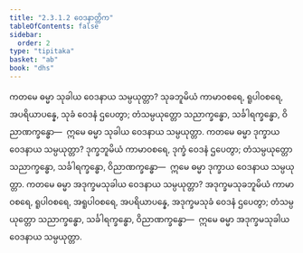 ```yaml
---
title: "2.3.1.2 ဝေဒနာတ္တိက"
tableOfContents: false
sidebar:
  order: 2
type: "tipitaka"
basket: "ab"
book: "dhs"
---
```



<DynamicBreadcrumb />

<Division number="988" book="dhs" e="ch" v="29" p="205">

<Paragraph number="1653" book="dhs">
ကတမေ ဓမ္မာ သုခါယ ဝေဒနာယ သမ္ပယုတ္တာ? သုခဘူမိယံ ကာမာဝစရေ, ရူပါဝစရေ, အပရိယာပန္နေ, သုခံ ဝေဒနံ ဌပေတွာ; တံသမ္ပယုတ္တော သညာက္ခန္ဓော, သင်္ခါရက္ခန္ဓော, ဝိညာဏက္ခန္ဓော—  ဣမေ ဓမ္မာ သုခါယ ဝေဒနာယ သမ္ပယုတ္တာ.
</Paragraph>

</Division>
<Division number="989" book="dhs" e="ch" v="29" p="205">

<Paragraph number="1654" book="dhs">
ကတမေ ဓမ္မာ ဒုက္ခာယ ဝေဒနာယ သမ္ပယုတ္တာ? ဒုက္ခဘူမိယံ ကာမာဝစရေ, ဒုက္ခံ ဝေဒနံ ဌပေတွာ; တံသမ္ပယုတ္တော သညာက္ခန္ဓော, သင်္ခါရက္ခန္ဓော, ဝိညာဏက္ခန္ဓော—  ဣမေ ဓမ္မာ ဒုက္ခာယ ဝေဒနာယ သမ္ပယုတ္တာ.
</Paragraph>

</Division>
<Division number="990" book="dhs" e="ch" v="29" p="205">

<Paragraph number="1655" book="dhs">
ကတမေ ဓမ္မာ အဒုက္ခမသုခါယ ဝေဒနာယ သမ္ပယုတ္တာ? အဒုက္ခမသုခဘူမိယံ ကာမာဝစရေ, ရူပါဝစရေ, အရူပါဝစရေ, အပရိယာပန္နေ, အဒုက္ခမသုခံ ဝေဒနံ ဌပေတွာ; တံသမ္ပယုတ္တော သညာက္ခန္ဓော, သင်္ခါရက္ခန္ဓော, ဝိညာဏက္ခန္ဓော—  ဣမေ ဓမ္မာ အဒုက္ခမသုခါယ ဝေဒနာယ သမ္ပယုတ္တာ.
</Paragraph>
</Division>
